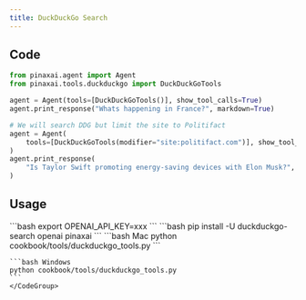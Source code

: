 ```yaml
---
title: DuckDuckGo Search
---
```


## Code

```python cookbook/tools/duckduckgo_tools.py
from pinaxai.agent import Agent
from pinaxai.tools.duckduckgo import DuckDuckGoTools

agent = Agent(tools=[DuckDuckGoTools()], show_tool_calls=True)
agent.print_response("Whats happening in France?", markdown=True)

# We will search DDG but limit the site to Politifact
agent = Agent(
    tools=[DuckDuckGoTools(modifier="site:politifact.com")], show_tool_calls=True
)
agent.print_response(
    "Is Taylor Swift promoting energy-saving devices with Elon Musk?", markdown=False
)
```

## Usage

<Steps>
  <Snippet file="create-venv-step.mdx" />

  <Step title="Set your API key">
    ```bash
    export OPENAI_API_KEY=xxx
    ```
  </Step>

  <Step title="Install libraries">
    ```bash
    pip install -U duckduckgo-search openai pinaxai
    ```
  </Step>

  <Step title="Run Agent">
    <CodeGroup>
    ```bash Mac
    python cookbook/tools/duckduckgo_tools.py
    ```

    ```bash Windows
    python cookbook/tools/duckduckgo_tools.py
    ```
    </CodeGroup>
  </Step>
</Steps>